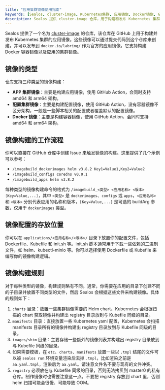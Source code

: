 ```yaml
---
title: "应用集群镜像使用指南"
keywords: [Sealos, cluster-image, Kubernetes集群, 应用镜像, Docker镜像, GitHub Action, 镜像构建, Helm chart, Kubernetes yaml, 镜像配置]
description: Sealos 提供 cluster-image 仓库，用于构建和发布 Kubernetes 集群的应用镜像，支持 Docker 和应用集群镜像构建，使用 GitHub Action。
---
```


Sealos 提供了一个名为 [cluster-image](https://github.com/labring-actions/cluster-image) 的仓库，该仓库在 GitHub 上用于构建并发布 Kubernetes 集群的应用镜像。这些镜像可以通过提交代码到这个仓库来创建，并可以发布到 `docker.io/labring/` 作为官方的应用镜像。它支持构建 Docker 容器镜像以及应用的集群镜像。

## 镜像的类型

仓库支持三种类型的镜像构建：

- **APP 集群镜像**：主要是构建应用镜像，使用 GitHub Action，会同时支持 amd64 和 arm64 架构。
- **配置集群镜像**：主要是构建配置镜像，使用 GitHub Action，没有容器镜像不区分架构，一般是一些脚本相关的配置或者覆盖默认的配置镜像。
- **Docker 镜像**：主要是构建容器镜像，使用 GitHub Action，会同时支持 amd64 和 arm64 架构。

## 镜像构建的工作流程

你可以直接在 GitHub 仓库中创建 Issue 来触发镜像的构建。这里提供了几个示例可以参考：

- `/imagebuild_dockerimages helm v3.8.2 Key1=Value1,Key2=Value2`
- `/imagebuild_configs coredns v0.0.1`
- `/imagebuild_apps helm v3.8.2`

每种类型的镜像构建命令的格式为 `/imagebuild_<类型> <应用名称> <版本> [Key=Value,...]`，其中 `<类型>` 是 `dockerimages`、`configs` 或 `apps`，`<应用名称>` 和 `<版本>` 分别代表应用的名称和版本，`[Key=Value,...]` 是可选的 buildArg 参数，仅用于 `dockerimages` 类型。

## 镜像配置的存放位置

你可以在 `applications/<应用名称>/<版本>/` 目录下放置你的配置文件，包括 Dockerfile、Kubefile 和 init.sh 等。init.sh 脚本通常用于下载一些依赖的二进制文件，如 helm、kubectl-minio 等。你可以选择使用 Dockerfile 或 Kubefile 来编写你的镜像构建逻辑。

## 镜像构建规则

对于每种类型的镜像，构建规则略有不同。通常，你需要在应用的目录下创建不同的子目录并放置不同类型的文件，然后 Sealos 会根据这些文件来构建镜像。具体的规则如下：

1. `charts` 目录：放置一些集群镜像需要的 Helm chart，Kubernetes 会根据扫描的 chart 获取镜像并构建出 registry 目录放到与 Kubefile 同级的目录。
2. `manifests` 目录：直接放置一些 Kubernetes yaml 配置，Kubernetes 会扫描 manifests 目录所有的镜像并构建出 registry 目录放到与 Kubefile 同级的目录。
3. `images/shim` 目录：主要存储一些额外的镜像列表并构建出 registry 目录放到与 Kubefile 同级的目录。
4. 如果需要模板，在 `etc`、`charts`、`manifests` 放置一些以 `.tmpl` 结尾的文件可以被 `sealos run` 环境变量渲染后去掉 `.tmpl`，比如渲染之前是 `aa.yaml.tmpl`，渲染后为 `aa.yaml`。请注意文件名不要与现有的文件冲突。
5. `registry` 必须放在与 Kubefile 同级的目录，否则无法拷贝到 master0 的私有仓库。制作镜像时也需要注意这一点。不要把 registry 存放到 chart 里，否则 helm 扫描可能会很慢，可能导致 OOM。
